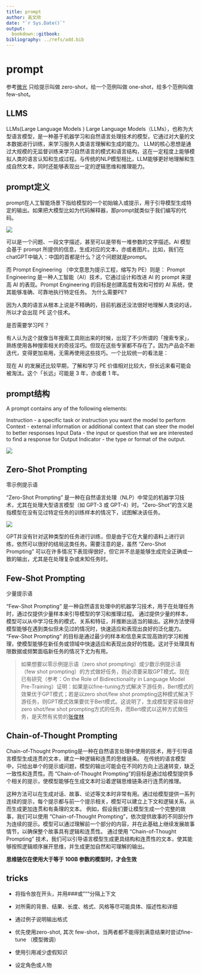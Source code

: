 ---
title: prompt
author: 高文欣
date: "`r Sys.Date()`"
output: 
  bookdown::gitbook:
bibliography: ../refs/add.bib
---

# prompt

参考[微光](https://baijiahao.baidu.com/s?id=1768381274275868731&wfr=spider&for=pc)
只给提示叫做 zero-shot，给一个范例叫做 one-shot，给多个范例叫做 few-shot。

## LLMS

LLMs(Large Language Models )
Large Language Models（LLMs），也称为大型语言模型，是一种基于机器学习和自然语言处理技术的模型，它通过对大量的文本数据进行训练，来学习服务人类语言理解和生成的能力。
LLM的核心思想是通过大规模的无监督训练来学习自然语言的模式和语言结构，这在一定程度上能够模拟人类的语言认知和生成过程。与传统的NLP模型相比，LLM能够更好地理解和生成自然文本，同时还能够表现出一定的逻辑思维和推理能力。

## prompt定义

prompt在人工智能场景下指给模型的一个初始输入或提示，用于引导模型生成特定的输出。如果把大模型比如为代码解释器，那prompt就类似于我们编写的代码。

![](../figs/prompt1.png)

可以是一个问题、一段文字描述，甚至可以是带有一堆参数的文字描述。AI 模型会基于 prompt 所提供的信息，生成对应的文本，亦或者图片。比如，我们在chatGPT中输入：中国的首都是什么？这个问题就是prompt。

而 Prompt Engineering （中文意思为提示工程，缩写为 PE）则是：
Prompt Engineering 是一种人工智能（AI）技术，它通过设计和改进 AI 的 prompt 来提高 AI 的表现。Prompt Engineering 的目标是创建高度有效和可控的 AI 系统，使其能够准确、可靠地执行特定任务。
为什么需要PE?

因为人类的语言从根本上说是不精确的，目前机器还没法很好地理解人类说的话，所以才会出现 PE 这个技术。

是否需要学习PE？

有人认为这个就像当年搜索工具刚出来的时候，出现了不少所谓的「搜索专家」，熟练使用各种搜索相关的奇技淫巧。但现在这些专家都不存在了。因为产品会不断迭代，变得更加易用，无需再使用这些技巧。一个比较统一的看法是：

现在 AI 的发展还比较早期，了解和学习 PE 价值相对比较大，但长远来看可能会被淘汰。这个「长远」可能是 3 年，亦或者 1 年。

## prompt结构

A prompt contains any of the following elements:

Instruction - a specific task or instruction you want the model to perform
Context - external information or additional context that can steer the model to better responses
Input Data - the input or question that we are interested to find a response for
Output Indicator - the type or format of the output.

![](../figs/prompt2.png)

## Zero-Shot Prompting

零示例提示语

"Zero-Shot Prompting" 是一种在自然语言处理（NLP）中常见的机器学习技术，尤其在处理大型语言模型（如 GPT-3 或 GPT-4）时。"Zero-Shot"的含义是指模型在没有见过特定任务的训练样本的情况下，试图解决该任务。

![](../figs/prompt3.png)


GPT并没有针对这种类型的任务进行训练，但是由于它在大量的语料上进行训练，依然可以很好的结局这类任务。需要注意的是，虽然 "Zero-Shot Prompting" 可以在许多情况下表现得很好，但它并不总是能够生成完全正确或一致的输出，尤其是在处理复杂或未知任务时。

## Few-Shot Prompting

少量提示语

"Few-Shot Prompting" 是一种自然语言处理中的机器学习技术，用于在处理任务时，通过仅提供少量样本来引导模型的学习和推理过程。
通过提供少量的样本，模型可以从中学习任务的模式、关系和特征，并推断出适当的输出。这种方法使得模型能够在遇到类似但未见过的情况时，快速适应和表现出良好的泛化能力。
"Few-Shot Prompting" 的目标是通过最少的样本和信息来实现高效的学习和推理，使模型能够在新任务或领域中快速适应和表现出良好的性能。这对于处理具有限数据或频繁面临新任务的情况下尤为有用。


>如果想要以零示例提示语（zero shot prompting）或少数示例提示语（few shot prompting）的方式做好任务，则必须要采取GPT模式。现在已有研究（参考：On the Role of Bidirectionality in Language Model Pre-Training）证明：如果是以fine-tuning方式解决下游任务，Bert模式的效果优于GPT模式；若是以zero shot/few shot prompting这种模式解决下游任务，则GPT模式效果要优于Bert模式。这说明了，生成模型更容易做好zero shot/few shot prompting方式的任务，而Bert模式以这种方式做任务，是天然有劣势的[张俊林](https://zhuanlan.zhihu.com/p/597586623?)

## Chain-of-Thought Prompting

Chain-of-Thought Prompting是一种在自然语言处理中使用的技术，用于引导语言模型生成连贯的文本，建立一种逻辑和连贯的思维链条。
在传统的语言模型中，只给出单个的提示或问题，模型的输出可能会在不同的方向上迅速转变，缺乏一致性和连贯性。而 "Chain-of-Thought Prompting"的目标是通过给模型提供多个相关的提示，使模型能够在生成文本时沿着逻辑思维链条进行连贯的推理。

这种方法可以在生成对话、故事、论述等文本时非常有用。通过给模型提供一系列连续的提示，每个提示都与前一个提示相关，模型可以建立上下文和逻辑关系，从而生成更加连贯和有条理的文本。
例如，假设我们要让模型生成一个完整的故事，我们可以使用 "Chain-of-Thought Prompting"，依次提供故事的不同部分作为连续的提示。模型可以通过理解前一个部分的内容，并在此基础上继续发展故事情节，以确保整个故事具有逻辑和连贯性。
通过使用 "Chain-of-Thought Prompting" 技术，我们可以引导语言模型生成更具结构和连贯性的文本，使其能够按照逻辑顺序展开思维，并生成更加自然和可理解的输出。

**思维链仅在使用大于等于 100B 参数的模型时，才会生效**

## tricks

- 将指令放在开头，并用###或"""分隔上下文

- 对所需的背景、结果、长度、格式、风格等尽可能具体、描述性和详细

- 通过例子说明输出格式

- 优先使用zero-shot, 其次 few-shot，当两者都不能得到满意结果时尝试fine-tune （模型微调）

- 使用引用减少虚假知识

-  设定角色或人物

